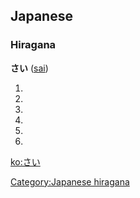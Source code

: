 ==Japanese==
{{ja-attention|Hiragana header should be replaced with POS header|key=p}}
===Hiragana===
[[Category:Japanese hiragana]]
'''さい''' ([[sai]])
# {{japdef|歳|[[age]], [[year]], [[old]]}}
# {{japdef|犀|[[rhinoceros]]}}
# {{japdef|差異|[[差違]]: [[diversity]], [[difference]]}}
# {{japdef|際|[[when]], [[in case of]]}}
# {{japdef|才|[[talent]], [[ability]]}}
# {{japdef|再|[[re-]]}}

[[ko:さい]]